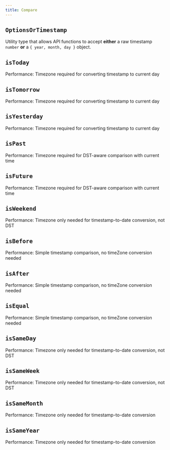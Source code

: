 ```yaml
---
title: Compare
---
```


## `OptionsOrTimestamp`

Utility type that allows API functions to accept **either** a raw timestamp `number` **or** a `{ year, month, day }` object.

<CodeExample file="reference/compare/OptionsOrTimestamp.ts" title="OptionsOrTimestamp" />

## `isToday`

Performance: Timezone required for converting timestamp to current day

<CodeExample file="reference/compare/isToday.ts" title="isToday" />



## `isTomorrow`

Performance: Timezone required for converting timestamp to current day

<CodeExample file="reference/compare/isTomorrow.ts" title="isTomorrow" />

## `isYesterday`

Performance: Timezone required for converting timestamp to current day

<CodeExample file="reference/compare/isYesterday.ts" title="isYesterday" />

## `isPast`

Performance: Timezone required for DST-aware comparison with current time

<CodeExample file="reference/compare/isPast.ts" title="isPast" />

## `isFuture`

Performance: Timezone required for DST-aware comparison with current time

<CodeExample file="reference/compare/isFuture.ts" title="isFuture" />

## `isWeekend`

Performance: Timezone only needed for timestamp-to-date conversion, not DST

<CodeExample file="reference/compare/isWeekend.ts" title="isWeekend" />

## `isBefore`

Performance: Simple timestamp comparison, no timeZone conversion needed

<CodeExample file="reference/compare/isBefore.ts" title="isBefore" />

## `isAfter`

Performance: Simple timestamp comparison, no timeZone conversion needed

<CodeExample file="reference/compare/isAfter.ts" title="isAfter" />

## `isEqual`

Performance: Simple timestamp comparison, no timeZone conversion needed

<CodeExample file="reference/compare/isEqual.ts" title="isEqual" />

## `isSameDay`

Performance: Timezone only needed for timestamp-to-date conversion, not DST

<CodeExample file="reference/compare/isSameDay.ts" title="isSameDay" />

## `isSameWeek`

Performance: Timezone only needed for timestamp-to-date conversion, not DST

<CodeExample file="reference/compare/isSameWeek.ts" title="isSameWeek" />

## `isSameMonth`

Performance: Timezone only needed for timestamp-to-date conversion

<CodeExample file="reference/compare/isSameMonth.ts" title="isSameMonth" />

## `isSameYear`

Performance: Timezone only needed for timestamp-to-date conversion

<CodeExample file="reference/compare/isSameYear.ts" title="isSameYear" />
